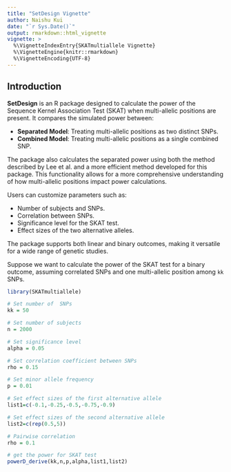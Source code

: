 ```yaml
---
title: "SetDesign Vignette"
author: Naishu Kui
date: "`r Sys.Date()`"
output: rmarkdown::html_vignette
vignette: >
  %\VignetteIndexEntry{SKATmultiallele Vignette}
  %\VignetteEngine{knitr::rmarkdown}
  %\VignetteEncoding{UTF-8}
---
```


## Introduction

**SetDesign** is an R package designed to calculate the power of the Sequence Kernel Association Test (SKAT) when multi-allelic positions are present. It compares the simulated power between:

- **Separated Model**: Treating multi-allelic positions as two distinct SNPs.\
- **Combined Model**: Treating multi-allelic positions as a single combined SNP.\

The package also calculates the separated power using both the method described by Lee et al. and a more efficient method developed for this package. This functionality allows for a more comprehensive understanding of how multi-allelic positions impact power calculations.

Users can customize parameters such as:

- Number of subjects and SNPs.\
- Correlation between SNPs.\
- Significance level for the SKAT test.\
- Effect sizes of the two alternative alleles.\

The package supports both linear and binary outcomes, making it versatile for a wide range of genetic studies.

Suppose we want to calculate the power of the SKAT test for a binary outcome, assuming correlated SNPs and one multi-allelic position among `kk` SNPs.

```r
library(SKATmultiallele)

# Set number of  SNPs
kk = 50

# Set number of subjects
n = 2000

# Set significance level
alpha = 0.05

# Set correlation coefficient between SNPs
rho = 0.15

# Set minor allele frequency
p = 0.01

# Set effect sizes of the first alternative allele
list1=c(-0.1,-0.25,-0.5,-0.75,-0.9)

# Set effect sizes of the second alternative allele
list2=c(rep(0.5,5))

# Pairwise correlation
rho = 0.1

# get the power for SKAT test
powerD_derive(kk,n,p,alpha,list1,list2)
```
